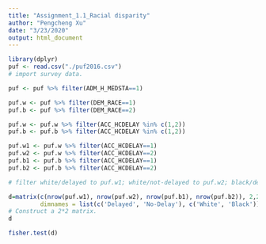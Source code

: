 ```yaml
---
title: "Assignment_1.1_Racial disparity"
author: "Pengcheng Xu"
date: "3/23/2020"
output: html_document
---
```


```r
library(dplyr)
puf <- read.csv("./puf2016.csv")
# import survey data.
```


```r
puf <- puf %>% filter(ADM_H_MEDSTA==1)

puf.w <- puf %>% filter(DEM_RACE==1)
puf.b <- puf %>% filter(DEM_RACE==2)

puf.w <- puf.w %>% filter(ACC_HCDELAY %in% c(1,2))
puf.b <- puf.b %>% filter(ACC_HCDELAY %in% c(1,2))

puf.w1 <- puf.w %>% filter(ACC_HCDELAY==1)
puf.w2 <- puf.w %>% filter(ACC_HCDELAY==2)
puf.b1 <- puf.b %>% filter(ACC_HCDELAY==1)
puf.b2 <- puf.b %>% filter(ACC_HCDELAY==2)

# filter white/delayed to puf.w1; white/not-delayed to puf.w2; black/delayed to puf.b1; black/not-delayed to puf.b2.
```

```r
d=matrix(c(nrow(puf.w1), nrow(puf.w2), nrow(puf.b1), nrow(puf.b2)), 2,2,
         dimnames = list(c('Delayed', 'No-Delay'), c('White', 'Black')))
# Construct a 2*2 matrix.
d
```

```r
fisher.test(d)
```